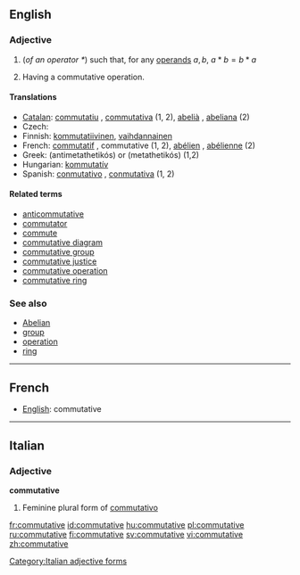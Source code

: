 ==English==

===Adjective===
{{en-adj|-}}

# {{algebra}} (''of an operator <math> * </math>'') such that, for any [[operand]]s <math> a, b </math>, <math> a * b = b * a </math>
# {{algebra}} Having a commutative operation.

====Translations====
* [[Catalan]]: [[commutatiu]] {{m}}, [[commutativa]] {{f}} (1, 2), [[abelià]] {{m}}, [[abeliana]] {{f}} (2)
* Czech: {{t-|cs|komutativní|m}}
* Finnish: [[kommutatiivinen]], [[vaihdannainen]]
* French: [[commutatif]] {{m}}, commutative {{f}} (1, 2), [[abélien]] {{m}}, [[abélienne]] {{f}} (2)
* Greek: {{t|el|αντιμεταθετικός|m|sc=Grek}} (antimetathetikós) or {{t|el|μεταθετικός|m|sc=Grek}} (metathetikós) (1,2)
* Hungarian: [[kommutatív]]
* Spanish: [[conmutativo]] {{m}}, [[conmutativa]] {{f}} (1, 2)

====Related terms====
* [[anticommutative]]
* [[commutator]]
* [[commute]]
* [[commutative diagram]]
* [[commutative group]]
* [[commutative justice]]
* [[commutative operation]]
* [[commutative ring]]

===See also===
* [[Abelian]]
* [[group]]
* [[operation]]
* [[ring]]

----

==French==
* [[English]]: commutative

----

==Italian==

===Adjective===
'''commutative''' {{f}}

# Feminine plural form of [[commutativo]]

[[Category:Italian adjective forms]]

[[fr:commutative]]
[[id:commutative]]
[[hu:commutative]]
[[pl:commutative]]
[[ru:commutative]]
[[fi:commutative]]
[[sv:commutative]]
[[vi:commutative]]
[[zh:commutative]]